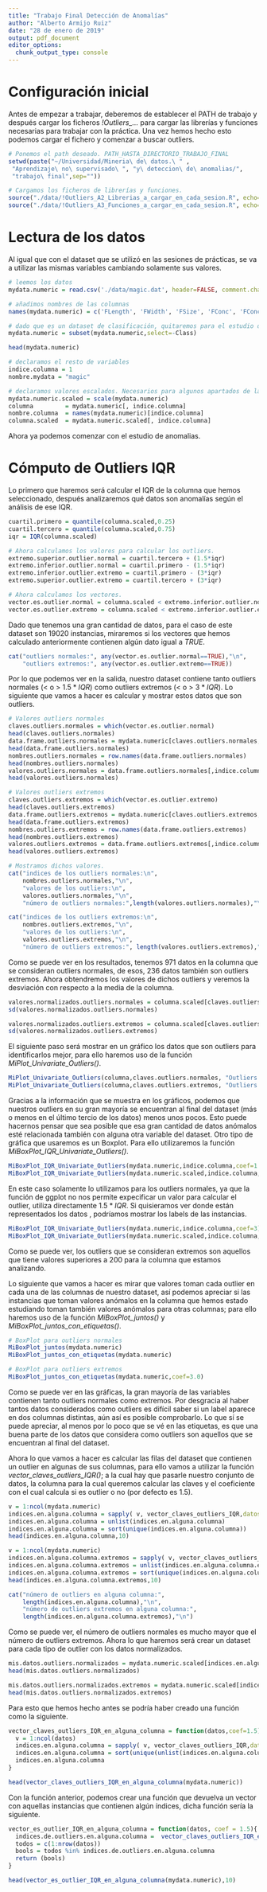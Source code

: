 ```yaml
---
title: "Trabajo Final Detección de Anomalías"
author: "Alberto Armijo Ruiz"
date: "28 de enero de 2019"
output: pdf_document
editor_options: 
  chunk_output_type: console
---
```


# Configuración inicial
Antes de empezar a trabajar, deberemos de establecer el PATH de trabajo y después cargar los ficheros *!Outliers_...* para cargar las librerías y funciones necesarias para trabajar con la práctica. Una vez hemos hecho esto podemos cargar el fichero y comenzar a buscar outliers.
```r
# Ponemos el path deseado. PATH_HASTA_DIRECTORIO_TRABAJO_FINAL
setwd(paste("~/Universidad/Mineria\ de\ datos.\ " ,
 "Aprendizaje\ no\ supervisado\ ", "y\ deteccion\ de\ anomalias/",
 "trabajo\ final",sep=""))

# Cargamos los ficheros de librerías y funciones.
source("./data/!Outliers_A2_Librerias_a_cargar_en_cada_sesion.R", echo=FALSE)
source("./data/!Outliers_A3_Funciones_a_cargar_en_cada_sesion.R", echo=FALSE)
```

# Lectura de los datos
Al igual que con el dataset que se utilizó en las sesiones de prácticas, se va a utilizar las mismas variables cambiando solamente sus valores. 
```r
# leemos los datos
mydata.numeric = read.csv('./data/magic.dat', header=FALSE, comment.char = "@")

# añadimos nombres de las columnas
names(mydata.numeric) = c('FLength', 'FWidth', 'FSize', 'FConc', 'FConc1', 'FAsym', 'FM3Long', 'FM3Trans', 'FAlpha', 'FDist', 'Class')

# dado que es un dataset de clasificación, quitaremos para el estudio de anomalías la variable 'Class'.
mydata.numeric = subset(mydata.numeric,select=-Class)

head(mydata.numeric)

# declaramos el resto de variables
indice.columna = 1
nombre.mydata = "magic"

# declaramos valores escalados. Necesarios para algunos apartados de la práctica.
mydata.numeric.scaled = scale(mydata.numeric)
columna         = mydata.numeric[, indice.columna]
nombre.columna  = names(mydata.numeric)[indice.columna]
columna.scaled  = mydata.numeric.scaled[, indice.columna]
```

Ahora ya podemos comenzar con el estudio de anomalias.

# Cómputo de Outliers IQR
Lo primero que haremos será calcular el IQR de la columna que hemos seleccionado, después analizaremos qué datos son anomalías según el análisis de ese IQR.
```r
cuartil.primero = quantile(columna.scaled,0.25)
cuartil.tercero = quantile(columna.scaled,0.75)
iqr = IQR(columna.scaled)

# Ahora calculamos los valores para calcular los outliers.
extremo.superior.outlier.normal = cuartil.tercero + (1.5*iqr)
extremo.inferior.outlier.normal = cuartil.primero - (1.5*iqr)
extremo.inferior.outlier.extremo = cuartil.primero - (3*iqr)
extremo.superior.outlier.extremo = cuartil.tercero + (3*iqr)

# Ahora calculamos los vectores.
vector.es.outlier.normal = columna.scaled < extremo.inferior.outlier.normal | columna.scaled > extremo.superior.outlier.normal
vector.es.outlier.extremo = columna.scaled < extremo.inferior.outlier.extremo | columna.scaled > extremo.superior.outlier.extremo
```

Dado que tenemos una gran cantidad de datos, para el caso de este dataset son 19020 instancias, miraremos si los vectores que hemos calculado anteriormente contienen algún dato igual a *TRUE*.
```r
cat("outliers normales:", any(vector.es.outlier.normal==TRUE),"\n",
    "outliers extremos:", any(vector.es.outlier.extremo==TRUE))
```

Por lo que podemos ver en la salida, nuestro dataset contiene tanto outliers normales (< o > $1.5*IQR$) como outliers extremos (< o > $3*IQR$). Lo siguiente que vamos a hacer es calcular y mostrar estos datos que son outliers.

```r
# Valores outliers normales
claves.outliers.normales = which(vector.es.outlier.normal)
head(claves.outliers.normales)
data.frame.outliers.normales = mydata.numeric[claves.outliers.normales,]
head(data.frame.outliers.normales)
nombres.outliers.normales = row.names(data.frame.outliers.normales)
head(nombres.outliers.normales)
valores.outliers.normales = data.frame.outliers.normales[,indice.columna]
head(valores.outliers.normales)

# Valores outliers extremos
claves.outliers.extremos = which(vector.es.outlier.extremo)
head(claves.outliers.extremos)
data.frame.outliers.extremos = mydata.numeric[claves.outliers.extremos,]
head(data.frame.outliers.extremos)
nombres.outliers.extremos = row.names(data.frame.outliers.extremos)
head(nombres.outliers.extremos)
valores.outliers.extremos = data.frame.outliers.extremos[,indice.columna]
head(valores.outliers.extremos)

# Mostramos dichos valores.
cat("indices de los outliers normales:\n",
    nombres.outliers.normales,"\n",
    "valores de los outliers:\n",
    valores.outliers.normales,"\n",
    "número de outliers normales:",length(valores.outliers.normales),"\n")

cat("indices de los outliers extremos:\n",
    nombres.outliers.extremos,"\n",
    "valores de los outliers:\n",
    valores.outliers.extremos,"\n",
    "número de outliers extremos:", length(valores.outliers.extremos),"\n")
```

Como se puede ver en los resultados, tenemos 971 datos en la columna que se consideran outliers normales, de esos, 236 datos también son outliers extremos. Ahora obtendremos los valores de dichos outliers y veremos la desviación con respecto a la media de la columna.

```r
valores.normalizados.outliers.normales = columna.scaled[claves.outliers.normales]
sd(valores.normalizados.outliers.normales)

valores.normalizados.outliers.extremos = columna.scaled[claves.outliers.extremos]
sd(valores.normalizados.outliers.extremos)
```

El siguiente paso será mostrar en un gráfico los datos que son outliers para identificarlos mejor, para ello haremos uso de la función *MiPlot_Univariate_Outliers()*.

```r
MiPlot_Univariate_Outliers(columna,claves.outliers.normales, "Outliers normales")
MiPlot_Univariate_Outliers(columna,claves.outliers.extremos, "Outliers extremos")
```

Gracias a la información que se muestra en los gráficos, podemos que nuestros outliers en su gran mayoría se encuentran al final del dataset (más o menos en el último tercio de los datos) menos unos pocos. Esto puede hacernos pensar que sea posible que esa gran cantidad de datos anómalos esté relacionada también con alguna otra variable del dataset. Otro tipo de gráfica que usaremos es un Boxplot. Para ello utilizaremos la función *MiBoxPlot_IQR_Univariate_Outliers()*.

```r
MiBoxPlot_IQR_Univariate_Outliers(mydata.numeric,indice.columna,coef=1.5)
MiBoxPlot_IQR_Univariate_Outliers(mydata.numeric.scaled,indice.columna,coef=1.5)
```

En este caso solamente lo utilizamos para los outliers normales, ya que la función de ggplot no nos permite expecificar un valor para calcular el outlier, utiliza directamente $1.5*IQR$. Si quisieramos ver donde están representados los datos , podríamos mostrar los labels de las instancias.

```r
MiBoxPlot_IQR_Univariate_Outliers(mydata.numeric,indice.columna,coef=3)
MiBoxPlot_IQR_Univariate_Outliers(mydata.numeric.scaled,indice.columna,coef=3)
```

Como se puede ver, los outliers que se consideran extremos son aquellos que tiene valores superiores a 200 para la columna que estamos analizando.

Lo siguiente que vamos a hacer es mirar que valores toman cada outlier en cada una de las columnas de nuestro dataset, así podemos apreciar si las instancias que toman valores anómalos en la columna que hemos estado estudiando toman también valores anómalos para otras columnas; para ello haremos uso de la función *MiBoxPlot_juntos()* y *MiBoxPlot_juntos_con_etiquetas()*.

```r
# BoxPlot para outliers normales
MiBoxPlot_juntos(mydata.numeric)
MiBoxPlot_juntos_con_etiquetas(mydata.numeric)

# BoxPlot para outliers extremos
MiBoxPlot_juntos_con_etiquetas(mydata.numeric,coef=3.0)
```

Como se puede ver en las gráficas, la gran mayoría de las variables contienen tanto outliers normales como extremos. Por desgracia al haber tantos datos considerados como outliers es difícil saber si un label aparece en dos columnas distintas, aún así es posible comprobarlo. Lo que sí se puede apreciar, al menos por lo poco que se vé en las etiquetas, es que una buena parte de los datos que considera como outliers son aquellos que se encuentran al final del dataset.

Ahora lo que vamos a hacer es calcular las filas del dataset que contienen un outlier en algunas de sus columnas, para ello vamos a utilizar la función *vector_claves_outliers_IQR()*; a la cual hay que pasarle nuestro conjunto de datos, la columna para la cual queremos calcular las claves y el coeficiente con el cual calcula si es outlier o no (por defecto es 1.5).

```r
v = 1:ncol(mydata.numeric)
indices.en.alguna.columna = sapply( v, vector_claves_outliers_IQR,datos=mydata.numeric)
indices.en.alguna.columna = unlist(indices.en.alguna.columna)
indices.en.alguna.columna = sort(unique(indices.en.alguna.columna))
head(indices.en.alguna.columna,10)

v = 1:ncol(mydata.numeric)
indices.en.alguna.columna.extremos = sapply( v, vector_claves_outliers_IQR,datos=mydata.numeric,coef=3)
indices.en.alguna.columna.extremos = unlist(indices.en.alguna.columna.extremos)
indices.en.alguna.columna.extremos = sort(unique(indices.en.alguna.columna.extremos))
head(indices.en.alguna.columna.extremos,10)

cat("número de outliers en alguna columna:",
    length(indices.en.alguna.columna),"\n",
    "número de outliers extremos en alguna columna:",
    length(indices.en.alguna.columna.extremos),"\n")
```

Como se puede ver, el número de outliers normales es mucho mayor que el número de outliers extremos. Ahora lo que haremos será crear un dataset para cada tipo de outlier con los datos normalizados.

```r
mis.datos.outliers.normalizados = mydata.numeric.scaled[indices.en.alguna.columna,]
head(mis.datos.outliers.normalizados)

mis.datos.outliers.normalizados.extremos = mydata.numeric.scaled[indices.en.alguna.columna.extremos,]
head(mis.datos.outliers.normalizados.extremos)
```

Para esto que hemos hecho antes se podría haber creado una función como la siguiente.
```r
vector_claves_outliers_IQR_en_alguna_columna = function(datos,coef=1.5){
  v = 1:ncol(datos)
  indices.en.alguna.columna = sapply( v, vector_claves_outliers_IQR,datos=datos,coef=coef)
  indices.en.alguna.columna = sort(unique(unlist(indices.en.alguna.columna)))
  indices.en.alguna.columna
}

head(vector_claves_outliers_IQR_en_alguna_columna(mydata.numeric))
```

Con la función anterior, podemos crear una función que devuelva un vector con aquellas instancias que contienen algún índices, dicha función sería la siguiente.
```r
vector_es_outlier_IQR_en_alguna_columna = function(datos, coef = 1.5){
  indices.de.outliers.en.alguna.columna =  vector_claves_outliers_IQR_en_alguna_columna(datos, coef)
  todos = c(1:nrow(datos))
  bools = todos %in% indices.de.outliers.en.alguna.columna
  return (bools)
}

head(vector_es_outlier_IQR_en_alguna_columna(mydata.numeric),10)
```

